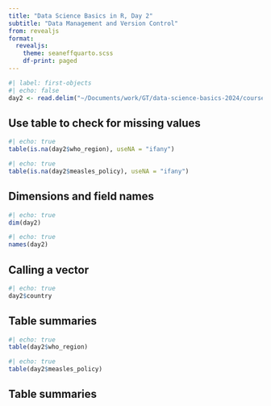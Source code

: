 ```yaml
---
title: "Data Science Basics in R, Day 2"
subtitle: "Data Management and Version Control"
from: revealjs
format:
  revealjs: 
    theme: seaneffquarto.scss
    df-print: paged
---
```


```r
#| label: first-objects
#| echo: false
day2 <- read.delim("~/Documents/work/GT/data-science-basics-2024/course-datasets/day2.tsv")
```


## Use table to check for missing values

```r
#| echo: true
table(is.na(day2$who_region), useNA = "ifany")
```

```r
#| echo: true
table(is.na(day2$measles_policy), useNA = "ifany")
```

## Dimensions and field names

```r
#| echo: true
dim(day2)
```

```r
#| echo: true
names(day2)
```

## Calling a vector

```r
#| echo: true
day2$country
```

## Table summaries

```r
#| echo: true
table(day2$who_region)
```

```r
#| echo: true
table(day2$measles_policy)
```
## Table summaries


